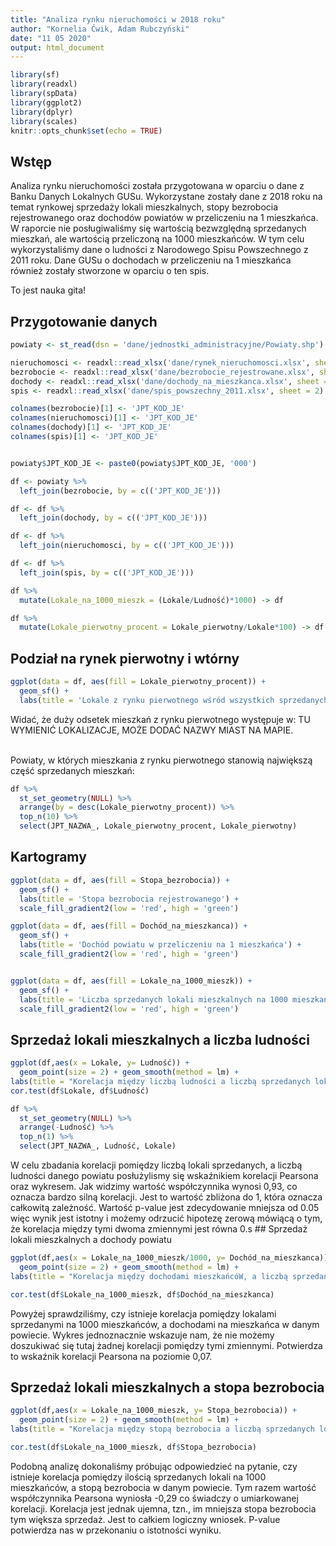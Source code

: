 ```yaml
---
title: "Analiza rynku nieruchomości w 2018 roku"
author: "Kornelia Ćwik, Adam Rubczyński"
date: "11 05 2020"
output: html_document
---
```


```r
library(sf)
library(readxl)
library(spData)
library(ggplot2)
library(dplyr)
library(scales)
knitr::opts_chunk$set(echo = TRUE)
```


## Wstęp
Analiza rynku nieruchomości została przygotowana w oparciu o dane z Banku Danych Lokalnych GUSu. Wykorzystane zostały dane z 2018 roku na temat rynkowej sprzedaży lokali mieszkalnych, stopy bezrobocia rejestrowanego oraz dochodów powiatów w przeliczeniu na 1 mieszkańca. <br>
W raporcie nie posługiwaliśmy się wartością bezwzględną sprzedanych mieszkań, ale wartością przeliczoną na 1000 mieszkańców. W tym celu wykorzystaliśmy dane o ludności z Narodowego Spisu Powszechnego z 2011 roku. Dane GUSu o dochodach w przeliczeniu na 1 mieszkańca również zostały stworzone w oparciu o ten spis.

To jest nauka gita!


## Przygotowanie danych
```r
powiaty <- st_read(dsn = 'dane/jednostki_administracyjne/Powiaty.shp')

nieruchomosci <- readxl::read_xlsx('dane/rynek_nieruchomosci.xlsx', sheet = 2)
bezrobocie <- readxl::read_xlsx('dane/bezrobocie_rejestrowane.xlsx', sheet = 2)
dochody <- readxl::read_xlsx('dane/dochody_na_mieszkanca.xlsx', sheet = 2)
spis <- readxl::read_xlsx('dane/spis_powszechny_2011.xlsx', sheet = 2)

colnames(bezrobocie)[1] <- 'JPT_KOD_JE'
colnames(nieruchomosci)[1] <- 'JPT_KOD_JE'
colnames(dochody)[1] <- 'JPT_KOD_JE'
colnames(spis)[1] <- 'JPT_KOD_JE'


powiaty$JPT_KOD_JE <- paste0(powiaty$JPT_KOD_JE, '000')

df <- powiaty %>%
  left_join(bezrobocie, by = c(('JPT_KOD_JE')))

df <- df %>%
  left_join(dochody, by = c(('JPT_KOD_JE')))

df <- df %>%
  left_join(nieruchomosci, by = c(('JPT_KOD_JE')))

df <- df %>%
  left_join(spis, by = c(('JPT_KOD_JE')))

df %>%
  mutate(Lokale_na_1000_mieszk = (Lokale/Ludność)*1000) -> df

df %>%
  mutate(Lokale_pierwotny_procent = Lokale_pierwotny/Lokale*100) -> df
```

## Podział na rynek pierwotny i wtórny
```r
ggplot(data = df, aes(fill = Lokale_pierwotny_procent)) +
  geom_sf() +
  labs(title = 'Lokale z rynku pierwotnego wśród wszystkich sprzedanych lokali (%)') 

```

Widać, że duży odsetek mieszkań z rynku pierwotnego występuje w: TU WYMIENIĆ LOKALIZACJE, MOŻE DODAĆ NAZWY MIAST NA MAPIE. <br> <br>

Powiaty, w których mieszkania z rynku pierwotnego stanowią największą część sprzedanych mieszkań:
```r


df %>%
  st_set_geometry(NULL) %>%
  arrange(by = desc(Lokale_pierwotny_procent)) %>%
  top_n(10) %>%
  select(JPT_NAZWA_, Lokale_pierwotny_procent, Lokale_pierwotny)
```

## Kartogramy 
```r
ggplot(data = df, aes(fill = Stopa_bezrobocia)) +
  geom_sf() +
  labs(title = 'Stopa bezrobocia rejestrowanego') + 
  scale_fill_gradient2(low = 'red', high = 'green')

ggplot(data = df, aes(fill = Dochód_na_mieszkanca)) +
  geom_sf() +
  labs(title = 'Dochód powiatu w przeliczeniu na 1 mieszkańca') + 
  scale_fill_gradient2(low = 'red', high = 'green')


ggplot(data = df, aes(fill = Lokale_na_1000_mieszk)) +
  geom_sf() +
  labs(title = 'Liczba sprzedanych lokali mieszkalnych na 1000 mieszkańców') + 
  scale_fill_gradient2(low = 'red', high = 'green')
```

## Sprzedaż lokali mieszkalnych a liczba ludności
```r
ggplot(df,aes(x = Lokale, y= Ludność)) +
  geom_point(size = 2) + geom_smooth(method = lm) +
labs(title = "Korelacja między liczbą ludności a liczbą sprzedanych lokali", x= "liczba sprzedanych lokali", y = "Liczba ludności")
cor.test(df$Lokale, df$Ludność)

df %>%
  st_set_geometry(NULL) %>%
  arrange(-Ludność) %>%
  top_n(1) %>%
  select(JPT_NAZWA_, Ludność, Lokale)
```
W celu zbadania korelacji pomiędzy liczbą lokali sprzedanych, a liczbą ludności danego powiatu posłużylismy się wskaźnikiem korelacji Pearsona oraz wykresem. Jak widzimy wartość współczynnika wynosi 0,93, co oznacza bardzo silną korelacji. Jest to wartość zbliżona do 1, która oznacza całkowitą zależność. Wartość p-value jest zdecydowanie mniejsza od 0.05 więc wynik jest istotny i możemy odrzucić hipotezę zerową mówiącą o tym, że korelacja między tymi dwoma zmiennymi jest równa 0.s
## Sprzedaż lokali mieszkalnych a dochody powiatu
```r
ggplot(df,aes(x = Lokale_na_1000_mieszk/1000, y= Dochód_na_mieszkanca)) +
  geom_point(size = 2) + geom_smooth(method = lm) +
labs(title = "Korelacja między dochodami mieszkańcóW, a liczbą sprzedanych lokali na 1000 osób", x= "liczba sprzedanych lokali na 1000 osób", y = "dochód na mieszkańca")

cor.test(df$Lokale_na_1000_mieszk, df$Dochód_na_mieszkanca)


```
Powyżej sprawdziliśmy, czy istnieje korelacja pomiędzy lokalami sprzedanymi na 1000 mieszkańców, a dochodami na mieszkańca w danym powiecie. Wykres jednoznacznie wskazuje nam, że nie możemy doszukiwać się tutaj żadnej korelacji pomiędzy tymi zmiennymi. Potwierdza to wskaźnik korelacji Pearsona na poziomie 0,07.

## Sprzedaż lokali mieszkalnych a stopa bezrobocia
```r
ggplot(df,aes(x = Lokale_na_1000_mieszk, y= Stopa_bezrobocia)) +
  geom_point(size = 2) + geom_smooth(method = lm) +
labs(title = "Korelacja między stopą bezrobocia a liczbą sprzedanych lokali na 1000 osób", x= "liczba sprzedanych lokali na 1000 osób", y = "stopa bezrobocia")

cor.test(df$Lokale_na_1000_mieszk, df$Stopa_bezrobocia)

```
Podobną analizę dokonaliśmy próbując odpowiedzieć na pytanie, czy istnieje korelacja pomiędzy ilością sprzedanych lokali na 1000 mieszkańców, a stopą bezrobocia w danym powiecie. Tym razem wartość współczynnika Pearsona wyniosła -0,29 co świadczy o umiarkowanej korelacji. Korelacja jest jednak ujemna, tzn., im mniejsza stopa bezrobocia tym większa sprzedaż. Jest to całkiem logiczny wniosek. P-value potwierdza nas w przekonaniu o istotności wyniku.



